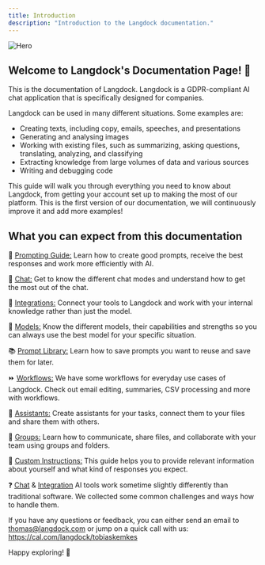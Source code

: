```yaml
---
title: Introduction
description: "Introduction to the Langdock documentation."
---
```


<img src="/images/header_mar24.png" alt="Hero" />

## Welcome to Langdock's Documentation Page! 📘

This is the documentation of Langdock. Langdock is a GDPR-compliant AI chat application that is specifically designed for companies.

Langdock can be used in many different situations. Some examples are:
- Creating texts, including copy, emails, speeches, and presentations
- Generating and analysing images
- Working with existing files, such as summarizing, asking questions, translating, analyzing, and classifying
- Extracting knowledge from large volumes of data and various sources
- Writing and debugging code

This guide will walk you through everything you need to know about Langdock, from getting your account set up to making the most of our platform. This is the first version of our documentation, we will continuously improve it and add more examples!

## What you can expect from this documentation

📝 [Prompting Guide:](/prompting) Learn how to create good prompts, receive the best responses and work more efficiently with AI.

💬 [Chat:](/chat) Get to know the different chat modes and understand how to get the most out of the chat.

🔗 [Integrations:](/integrations) Connect your tools to Langdock and work with your internal knowledge rather than just the model.

💾 [Models:](/models) Know the different models, their capabilities and strengths so you can always use the best model for your specific situation.

📚 [Prompt Library:](/prompt-library) Learn how to save prompts you want to reuse and save them for later.

⏩ [Workflows:](/workflows) We have some workflows for everyday use cases of Langdock. Check out email editing, summaries, CSV processing and more with workflows.

🤖 [Assistants:](/assistants) Create assistants for your tasks, connect them to your files and share them with others.

👥 [Groups:](/groups) Learn how to communicate, share files, and collaborate with your team using groups and folders.

🔧 [Custom Instructions:](/instructions) This guide helps you to provide relevant information about yourself and what kind of responses you expect.

❓ [Chat](/troubles-chat) & [Integration](/troubles-integrations) AI tools work sometime slightly differently than traditional software. We collected some common challenges and ways how to handle them.



If you have any questions or feedback, you can either send an email to thomas@langdock.com or jump on a quick call with us: https://cal.com/langdock/tobiaskemkes

Happy exploring! 🎉

